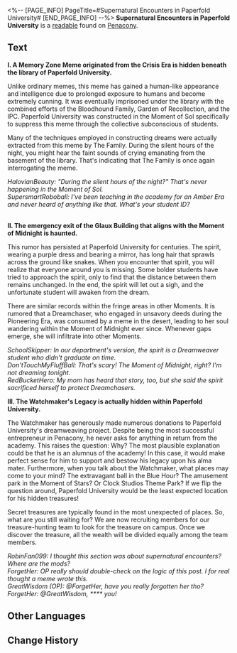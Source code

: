 <%-- [PAGE_INFO]
PageTitle=#Supernatural Encounters in Paperfold University#
[END_PAGE_INFO] --%>
{{Readable Infobox
|id           = 334
|partIds      = 190611
|title        = 
|image        = Item Penacony Readable 4.png
|world        = Penacony
|parts        = 1
|author       = <!--to be added-->
|description  = A discussion thread regarding supernatural encounters, posted on the Paperfold University forum.
|part1        = Supernatural Encounters in Paperfold University
|source1      = {{cx|Source missing}}
|characters   = 
|factions     = 
}}
'''Supernatural Encounters in Paperfold University''' is a [[readable]] found on [[Penacony]].
<!--
==Location==
{{Map Embed|<map name>|<marker id>}}
-->
==Text==
'''I. A Memory Zone Meme originated from the Crisis Era is hidden beneath the library of Paperfold University.'''

Unlike ordinary memes, this meme has gained a human-like appearance and intelligence due to prolonged exposure to humans and become extremely cunning. It was eventually imprisoned under the library with the combined efforts of the Bloodhound Family, Garden of Recollection, and the IPC. Paperfold University was constructed in the Moment of Sol specifically to suppress this meme through the collective subconscious of students.

Many of the techniques employed in constructing dreams were actually extracted from this meme by The Family. During the silent hours of the night, you might hear the faint sounds of crying emanating from the basement of the library. That's indicating that The Family is once again interrogating the meme.

''HalovianBeauty: "During the silent hours of the night?" That's never happening in the Moment of Sol.''<br />''SupersmartRoboball: I've been teaching in the academy for an Amber Era and never heard of anything like that. What's your student ID?''

<br />'''II. The emergency exit of the Glaux Building that aligns with the Moment of Midnight is haunted.'''

This rumor has persisted at Paperfold University for centuries. The spirit, wearing a purple dress and bearing a mirror, has long hair that sprawls across the ground like snakes. When you encounter that spirit, you will realize that everyone around you is missing. Some bolder students have tried to approach the spirit, only to find that the distance between them remains unchanged. In the end, the spirit will let out a sigh, and the unfortunate student will awaken from the dream.

There are similar records within the fringe areas in other Moments. It is rumored that a Dreamchaser, who engaged in unsavory deeds during the Pioneering Era, was consumed by a meme in the desert, leading to her soul wandering within the Moment of Midnight ever since. Whenever gaps emerge, she will infiltrate into other Moments.

''SchoolSkipper: In our department's version, the spirit is a Dreamweaver student who didn't graduate on time.''<br />''Don'tTouchMyFluffBall: That's scary! The Moment of Midnight, right? I'm not dreaming tonight.''<br />''RedBucketHero: My mom has heard that story, too, but she said the spirit sacrificed herself to protect Dreamchasers.''

'''III. The Watchmaker's Legacy is actually hidden within Paperfold University.'''

The Watchmaker has generously made numerous donations to Paperfold University's dreamweaving project. Despite being the most successful entrepreneur in Penacony, he never asks for anything in return from the academy. This raises the question: Why? The most plausible explanation could be that he is an alumnus of the academy! In this case, it would make perfect sense for him to support and bestow his legacy upon his alma mater. Furthermore, when you talk about the Watchmaker, what places may come to your mind? The extravagant ball in the Blue Hour? The amusement park in the Moment of Stars? Or Clock Studios Theme Park? If we flip the question around, Paperfold University would be the least expected location for his hidden treasures!

Secret treasures are typically found in the most unexpected of places. So, what are you still waiting for? We are now recruiting members for our treasure-hunting team to look for the treasure on campus. Once we discover the treasure, all the wealth will be divided equally among the team members.

''RobinFan099: I thought this section was about supernatural encounters? Where are the mods?''<br />''ForgetHer: OP really should double-check on the logic of this post. I for real thought a meme wrote this.''<br />''GreatWisdom (OP): @ForgetHer, have you really forgotten her tho?''<br />''ForgetHer: @GreatWisdom, **** you!''

<!--
==Trivia==
* 
-->
==Other Languages==
{{Other Languages
|en   = Supernatural Encounters in Paperfold University
|zhs  = 折纸大学灵异事件征集帖
|zht  = 摺紙大學靈異事件徵求文
|ja   = 折り紙大学怪奇現象募集スレ
|ko   = 종이접기 아카데미 보물찾기 팀원 모집 공고
|es   = Encuentros sobrenaturales en la Academia de Origami
|fr   = Rencontres surnaturelles à l'Université Origami
|ru   = Необъяснимые явления в Академии оригами
|th   = โพสต์รวมเรื่องลี้ลับของมหาวิทยาลัย Paperfold
|vi   = Câu Chuyện Siêu Nhiên Ở Học Viện Gấp Giấy
|de   = Übernatürliche Begegnungen in der Origami-Akademie
|id   = Kumpulan Fenomena Supranatural di Paperfold University
|pt   = Encontros Sobrenaturais na Academia Dobradura
}}

==Change History==
{{Change History|2.1}}